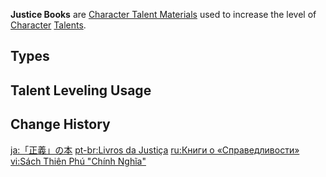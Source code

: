 {{Terminology Infobox
|image        = <gallery>
Item Teachings of Justice.png|Teachings
Item Guide to Justice.png|Guide
Item Philosophies of Justice.png|Philosophies
</gallery>
|type         = Item Groups
|type2        = Character Talent Materials
|type3        = Talent Books
|type4        = Talent Book Groups
|day1         = Tuesday
|day2         = Friday
|day3         = Sunday
|source1      = Pale Forgotten Glory
}}
'''Justice Books''' are [[Character Talent Material]]s used to increase the level of [[Character]] [[Talents]].

==Types==
{{Material Quality
|2=Teachings of Justice
|3=Guide to Justice
|4=Philosophies of Justice
}}

==Talent Leveling Usage==
{{Talent Leveling Usage|item=Teachings of Justice|item2=Guide to Justice|item3=Philosophies of Justice|or=yes}}

==Change History==
{{Change History|4.0}}
[[Category:Justice Books| ]]

[[ja:「正義」の本]]
[[pt-br:Livros da Justiça]]
[[ru:Книги о «Справедливости»]]
[[vi:Sách Thiên Phú "Chính Nghĩa"]]